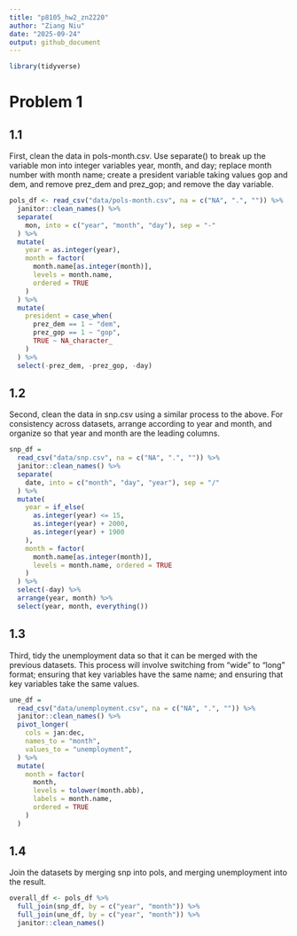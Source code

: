 ```yaml
---
title: "p8105_hw2_zn2220"
author: "Ziang Niu"
date: "2025-09-24"
output: github_document
---
```


```r
library(tidyverse)
```

# Problem 1

## 1.1

First, clean the data in pols-month.csv. Use separate() to break up the variable mon into integer variables year, month, and day; replace month number with month name; create a president variable taking values gop and dem, and remove prez_dem and prez_gop; and remove the day variable.

```r
pols_df <- read_csv("data/pols-month.csv", na = c("NA", ".", "")) %>% 
  janitor::clean_names() %>% 
  separate(
    mon, into = c("year", "month", "day"), sep = "-"
  ) %>% 
  mutate(
    year = as.integer(year),
    month = factor(
      month.name[as.integer(month)],
      levels = month.name,
      ordered = TRUE
    )
  ) %>% 
  mutate(
    president = case_when(
      prez_dem == 1 ~ "dem",
      prez_gop == 1 ~ "gop",
      TRUE ~ NA_character_
    )
  ) %>% 
  select(-prez_dem, -prez_gop, -day)

```

## 1.2

Second, clean the data in snp.csv using a similar process to the above. For consistency across datasets, arrange according to year and month, and organize so that year and month are the leading columns.

```r
snp_df = 
  read_csv("data/snp.csv", na = c("NA", ".", "")) %>% 
  janitor::clean_names() %>% 
  separate(
    date, into = c("month", "day", "year"), sep = "/"
  ) %>% 
  mutate(
    year = if_else(
      as.integer(year) <= 15,
      as.integer(year) + 2000,
      as.integer(year) + 1900
    ),
    month = factor(
      month.name[as.integer(month)], 
      levels = month.name, ordered = TRUE
    )
  ) %>% 
  select(-day) %>% 
  arrange(year, month) %>% 
  select(year, month, everything())

```

## 1.3

Third, tidy the unemployment data so that it can be merged with the previous datasets. This process will involve switching from “wide” to “long” format; ensuring that key variables have the same name; and ensuring that key variables take the same values.

```r
une_df = 
  read_csv("data/unemployment.csv", na = c("NA", ".", "")) %>%
  janitor::clean_names() %>%
  pivot_longer(
    cols = jan:dec,
    names_to = "month",
    values_to = "unemployment",
  ) %>% 
  mutate(
    month = factor(
      month,
      levels = tolower(month.abb),
      labels = month.name,
      ordered = TRUE 
    )
  )
```

## 1.4

Join the datasets by merging snp into pols, and merging unemployment into the result.

```r
overall_df <- pols_df %>%
  full_join(snp_df, by = c("year", "month")) %>%
  full_join(une_df, by = c("year", "month")) %>%
  janitor::clean_names()

```







